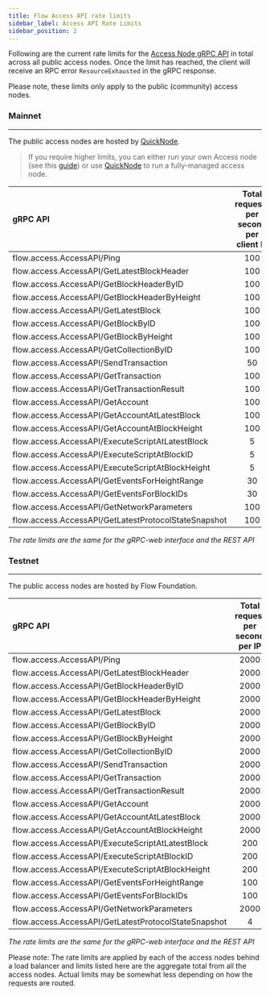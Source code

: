 ```yaml
---
title: Flow Access API rate limits
sidebar_label: Access API Rate Limits
sidebar_position: 2
---
```


Following are the current rate limits for the [Access Node gRPC API](./access-api.mdx) in total across all public access nodes.
Once the limit has reached, the client will receive an RPC error `ResourceExhausted` in the gRPC response.

Please note, these limits only apply to the public (community) access nodes.

### Mainnet

---

The public access nodes are hosted by [QuickNode](https://www.quicknode.com/chains/flow).

> If you require higher limits, you can either run your own Access node (see this [guide](../node-operation/access-node-setup.md)) or use [QuickNode](https://www.quicknode.com/chains/flow) to run a fully-managed access node.


|                 gRPC API                             | Total requests per second per client IP        |
|:-----------------------------------------------------|:---------------------------------------------:|
| flow.access.AccessAPI/Ping                           |                   100                         |
| flow.access.AccessAPI/GetLatestBlockHeader           |                   100                         |
| flow.access.AccessAPI/GetBlockHeaderByID             |                   100                         |
| flow.access.AccessAPI/GetBlockHeaderByHeight         |                   100                         |
| flow.access.AccessAPI/GetLatestBlock                 |                   100                         |
| flow.access.AccessAPI/GetBlockByID                   |                   100                         |
| flow.access.AccessAPI/GetBlockByHeight               |                   100                         |
| flow.access.AccessAPI/GetCollectionByID              |                   100                         |
| flow.access.AccessAPI/SendTransaction                |                   50                          |
| flow.access.AccessAPI/GetTransaction                 |                   100                         |
| flow.access.AccessAPI/GetTransactionResult           |                   100                         |
| flow.access.AccessAPI/GetAccount                     |                   100                         |
| flow.access.AccessAPI/GetAccountAtLatestBlock        |                   100                         |
| flow.access.AccessAPI/GetAccountAtBlockHeight        |                   100                         |
| flow.access.AccessAPI/ExecuteScriptAtLatestBlock     |                   5                           |
| flow.access.AccessAPI/ExecuteScriptAtBlockID         |                   5                           |
| flow.access.AccessAPI/ExecuteScriptAtBlockHeight     |                   5                           |
| flow.access.AccessAPI/GetEventsForHeightRange        |                   30                          |
| flow.access.AccessAPI/GetEventsForBlockIDs           |                   30                          |
| flow.access.AccessAPI/GetNetworkParameters           |                   100                         |
| flow.access.AccessAPI/GetLatestProtocolStateSnapshot |                   100                         |


_The rate limits are the same for the gRPC-web interface and the REST API_


### Testnet

---


The public access nodes are hosted by Flow Foundation.

|                 gRPC API                             | Total request per second per IP               |
|:-----------------------------------------------------|:---------------------------------------------:|
| flow.access.AccessAPI/Ping                           |                   2000                        |
| flow.access.AccessAPI/GetLatestBlockHeader           |                   2000                        |
| flow.access.AccessAPI/GetBlockHeaderByID             |                   2000                        |
| flow.access.AccessAPI/GetBlockHeaderByHeight         |                   2000                        |
| flow.access.AccessAPI/GetLatestBlock                 |                   2000                        |
| flow.access.AccessAPI/GetBlockByID                   |                   2000                        |
| flow.access.AccessAPI/GetBlockByHeight               |                   2000                        |
| flow.access.AccessAPI/GetCollectionByID              |                   2000                        |
| flow.access.AccessAPI/SendTransaction                |                   2000                        |
| flow.access.AccessAPI/GetTransaction                 |                   2000                        |
| flow.access.AccessAPI/GetTransactionResult           |                   2000                        |
| flow.access.AccessAPI/GetAccount                     |                   2000                        |
| flow.access.AccessAPI/GetAccountAtLatestBlock        |                   2000                        |
| flow.access.AccessAPI/GetAccountAtBlockHeight        |                   2000                        |
| flow.access.AccessAPI/ExecuteScriptAtLatestBlock     |                   200                         |
| flow.access.AccessAPI/ExecuteScriptAtBlockID         |                   200                         |
| flow.access.AccessAPI/ExecuteScriptAtBlockHeight     |                   200                         |
| flow.access.AccessAPI/GetEventsForHeightRange        |                   100                         |
| flow.access.AccessAPI/GetEventsForBlockIDs           |                   100                         |
| flow.access.AccessAPI/GetNetworkParameters           |                   2000                        |
| flow.access.AccessAPI/GetLatestProtocolStateSnapshot |                   4                          |

_The rate limits are the same for the gRPC-web interface and the REST API_

Please note: The rate limits are applied by each of the access nodes behind a load balancer and limits listed here are the aggregate total from all the access nodes. Actual limits may be somewhat less depending on how the requests are routed.
